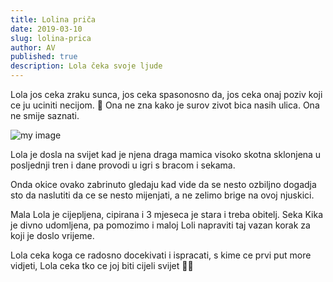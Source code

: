 ```yaml
---
title: Lolina priča
date: 2019-03-10
slug: lolina-prica
author: AV
published: true
description: Lola čeka svoje ljude
---
```

Lola jos ceka zraku sunca, jos ceka spasonosno da, jos ceka onaj poziv koji ce ju uciniti necijom. 💌
Ona ne zna kako je surov zivot bica nasih ulica. Ona ne smije saznati.

![my image](./blogg.jpg)

Lola je dosla na svijet kad je njena draga mamica visoko skotna sklonjena u posljednji tren i dane provodi u igri s bracom i sekama.

Onda okice ovako zabrinuto gledaju kad vide da se nesto ozbiljno dogadja sto da naslutiti da ce se nesto mijenjati, a ne zelimo brige na ovoj njuskici.

Mala Lola je cijepljena, cipirana i 3 mjeseca je stara i treba obitelj.
Seka Kika je divno udomljena, pa pomozimo i maloj Loli napraviti taj vazan korak za koji je doslo vrijeme.

Lola ceka koga ce radosno docekivati i ispracati, s kime ce prvi put more vidjeti, Lola ceka tko ce joj biti cijeli svijet 💌🌷